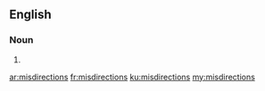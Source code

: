 ==English==

===Noun===
{{head|en|noun plural form}}

# {{plural of|misdirection|lang=en}}

[[ar:misdirections]]
[[fr:misdirections]]
[[ku:misdirections]]
[[my:misdirections]]
